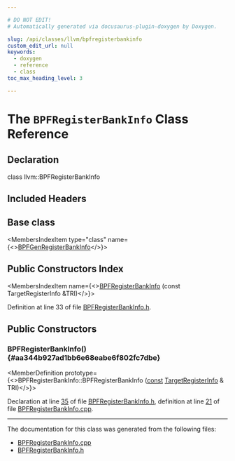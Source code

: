 ```yaml
---

# DO NOT EDIT!
# Automatically generated via docusaurus-plugin-doxygen by Doxygen.

slug: /api/classes/llvm/bpfregisterbankinfo
custom_edit_url: null
keywords:
  - doxygen
  - reference
  - class
toc_max_heading_level: 3

---
```





# The `BPFRegisterBankInfo` Class Reference

<DoxygenPage pluginConfig={pluginConfig}>



## Declaration

<CodeBlock>class llvm::BPFRegisterBankInfo</CodeBlock>

## Included Headers

<IncludesList>
<IncludesListItem
  filePath="Target/BPF/GISel/BPFRegisterBankInfo.h"
  permalink="/docs/api/files/lib/lib/target/lib/target/bpf/lib/target/bpf/gisel/bpfregisterbankinfo-h"
  isLocal="true" />
</IncludesList>

## Base class

<MembersIndex>

<MembersIndexItem
  type="class"
  name={<><a href="/docs/api/classes/llvm/bpfgenregisterbankinfo">BPFGenRegisterBankInfo</a></>}>
</MembersIndexItem>

</MembersIndex>

## Public Constructors Index

<MembersIndex>

<MembersIndexItem
  name={<><a href="#aa344b927ad1bb6e68eabe6f802fc7dbe">BPFRegisterBankInfo</a> (const TargetRegisterInfo &amp;TRI)</>}>
</MembersIndexItem>

</MembersIndex>


Definition at line 33 of file <a href="/docs/api/files/lib/lib/target/lib/target/bpf/lib/target/bpf/gisel/bpfregisterbankinfo-h">BPFRegisterBankInfo.h</a>.

<SectionDefinition>

## Public Constructors

### BPFRegisterBankInfo() {#aa344b927ad1bb6e68eabe6f802fc7dbe}

<MemberDefinition
  prototype={<>BPFRegisterBankInfo::BPFRegisterBankInfo (<a href="/docs/api/files/lib/lib/target/lib/target/aarch64/aarch64promoteconstant-cpp/#a90f8350fecae261c25be85d38b451bff">const</a> <a href="/docs/api/classes/llvm/targetregisterinfo">TargetRegisterInfo</a> &amp; TRI)</>}>

Declaration at line <a href="/docs/api/files/lib/lib/target/lib/target/bpf/lib/target/bpf/gisel/bpfregisterbankinfo-h/#l00035">35</a> of file <a href="/docs/api/files/lib/lib/target/lib/target/bpf/lib/target/bpf/gisel/bpfregisterbankinfo-h">BPFRegisterBankInfo.h</a>, definition at line <a href="/docs/api/files/lib/lib/target/lib/target/bpf/lib/target/bpf/gisel/bpfregisterbankinfo-cpp/#l00021">21</a> of file <a href="/docs/api/files/lib/lib/target/lib/target/bpf/lib/target/bpf/gisel/bpfregisterbankinfo-cpp">BPFRegisterBankInfo.cpp</a>.
</MemberDefinition>

</SectionDefinition>

<hr/>

The documentation for this class was generated from the following files:

<ul>
<li><a href="/docs/api/files/lib/lib/target/lib/target/bpf/lib/target/bpf/gisel/bpfregisterbankinfo-cpp">BPFRegisterBankInfo.cpp</a></li>
<li><a href="/docs/api/files/lib/lib/target/lib/target/bpf/lib/target/bpf/gisel/bpfregisterbankinfo-h">BPFRegisterBankInfo.h</a></li>
</ul>

</DoxygenPage>

